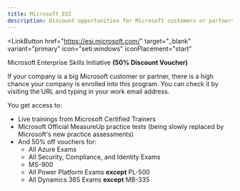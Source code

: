 ```yaml
---
title: Microsoft ESI
description: Discount opportunities for Microsoft customers or partners
---
```


<LinkButton
  href="https://esi.microsoft.com/" target="_blank"
  variant="primary"
  icon="seti:windows"
  iconPlacement="start"
>
  Microsoft Enterprise Skills Initiative
</LinkButton>
**(50% Discount Voucher)**

If your company is a big Microsoft customer or partner, there is a high chance your company is enrolled into this program. You can check it by visiting the URL and typing in your work email address. 

You get access to:
- Live trainings from Microsoft Certified Trainers
- Microsoft Official MeasureUp practice tests (being slowly replaced by Microsoft's new practice assessments)
- And 50% off vouchers for:
  - All Azure Exams
  - All Security, Compliance, and Identity Exams
  - MS-900
  - All Power Platform Exams **except** PL-500
  - All Dynamics 365 Exams **except** MB-335
